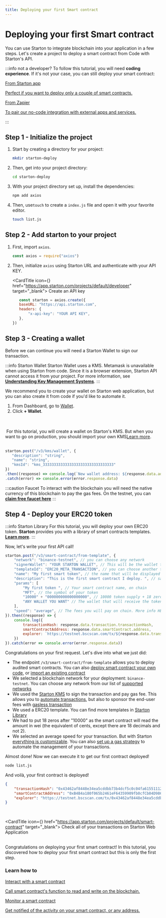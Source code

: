 ```yaml
---
title: Deploying your first Smart contract
---
```



# Deploying your first Smart contract

You can use Starton to integrate blockchain into your application in a few steps. Let's create a project to deploy a smart contract from Code with Starton's API.


:::info not a developer?
To follow this tutorial, you will need **coding experience**. If it's not your case, you can still deploy your smart contract:


<div class="row-is-multilineGS">
    <div class="col col-2 cardsGS">
        <a class="button-card button-card--vertical" href="https://www.youtube.com/watch?v=x5h-COA8B3Q">
            <Heading as={'h4'}>From Starton app</Heading>
            <div class="button-card__inner">
                <p color="white">Perfect if you want to deploy only a couple of smart contracts.</p>
            </div>
        </a>
    </div>
    <div class="col col-2 cardsGS">
        <a class="button-card button-card--vertical" href="https://www.youtube.com/watch?v=i38ndAVGNb0">
            <Heading as={'h4'}>From Zapier</Heading>
            <div class="button-card__inner">
                <p color="white">To pair our no-code integration with external apps and services. </p>
            </div>
        </a>
    </div>
</div>

:::


## Step 1 - Initialize the project

1. Start by creating a directory for your project:

    ```bash
    mkdir starton-deploy
    ```
1. Then, get into your project directory:

    ```bash
    cd starton-deploy
    ```
1. With your project directory set up, install the dependencies:

    ```bash
    npm add axios
    ```

1. Then, use`touch` to create a `index.js` file and open it with your favorite editor.

    ```bash
    touch list.js
    ```

## Step 2 - Add starton to your project

1. First, import `axios`.

   ```jsx showLineNumbers
   const axios = require("axios")
   ```

1. Then, initialize `axios` using Starton URL and authenticate with your API KEY.

   <CardTitle icon={<Starton fill='primary' />} href="https://app.starton.com/projects/default/developer" target="_blank">
   Create an API key
   </CardTitle>
   <br/>

   ```js showLineNumbers
      const starton = axios.create({
      baseURL: "https://api.starton.com",
      headers: {
          "x-api-key": "YOUR API KEY",
      },
   })
   ```

## Step 3 - Creating a wallet

Before we can continue you will need a Starton Wallet to sign our transaction.

:::info Starton Wallet
Starton Wallet uses a KMS. Metamask is unavailable when using Starton from code. Since it is a browser extension, Starton API cannot access it from your project.
For more information, see **[Understanding Key Management Systems](/docs/wallet/understanding-key-management-systems)**.
:::

We recommend you to create your wallet on Starton web application, but you can also create it from code if you'd like to automate it.

<Tabs>
    <TabItem value="dashboard" label="From Dashboard">
        <div><ol>
               <li>From Dashboard, go to <a href="https://app.starton.com/projects/default/wallet">Wallet</a>.</li>
               <li>Click <b>+ Wallet</b>.</li>
            </ol>
   <br/><br/></div>
        <Image img={WalletPage}  />
    </TabItem>
    <TabItem value="code" label="From Code">
    For this tutorial, you will create a wallet on Starton's KMS. But when you want to go on production, you should import your own KMS<a href="https://docs.starton.com/docs/Wallet/connecting-aws-kms">Learn more</a>.
   <br/><br/>

   ```js showLineNumbers
   starton.post("/v3/kms/wallet", {
      "description": "string",
      "name": "string",
      "kmsId": "kms_33333333333333333333333333333333"
   })
   .then((response) => console.log(`New wallet address: ${response.data.address}`)
   .catch(error) => console.error(error.response.data)
   ```

</TabItem>
</Tabs>

:::caution Faucet
To interact with the blockchain you will need the native currency of this blockchain to pay the gas fees. On the testnet, you can **[claim free faucet here](https://medium.com/@CroutonDigital/crypto-testnet-faucet-list-d5d0bacec341)**
:::


## Step 4 - Deploy your ERC20 token

:::info Starton Library
For this tutorial, you will deploy your own ERC20 token. **Starton** provides you with a library of smart contracts templates. **[Learn more](/docs/Smart-contract/understanding-smart-contracts)**.
:::

Now, let's write your first API call!

```js showLineNumbers
starton.post("/v3/smart-contract/from-template", {
    "network": "binance-testnet", // you can choose any network
    "signerWallet": "YOUR STARTON WALLET", // This will be the wallet that pay the fee. Must be on starton, cannot be a Metamask wallet
    "templateId": "ERC20_META_TRANSACTION", // you can choose another template
    "name": "My first smart token", // the name that will be displayed on the dashboard, not on chain
    "description": "This is the first smart contract I deploy. ", // same, dashboard description and optional
    "params": [
        "My first token ", // Your smart contract name, on chain
        "MFT", // the symbol of your token
        "10000" + "000000000000000000", // 10000 token supply + 18 zero.
        "ANY WALLET YOU WANT" // The wallet that will receive the token supply, can be a starton wallet or metamask
    ],
    "speed": "average", // The fees you will pay on chain. More info HERE
}).then((response) => {
    console.log({
        transactionHash: response.data.transaction.transactionHash,
        smartContractAddress: response.data.smartContract.address,
        explorer: `https://testnet.bscscan.com/tx/${response.data.transaction.transactionHash}`
    })
}).catch(error => console.error(error.response.data))
```
Congratulations on your first request. Let's dive into what we just did:
- The endpoint `/v3/smart-contract/from-template` allows you to deploy audited smart contracts. You can also [deploy smart contract your own code](/docs/Smart-contract/deploying-from-bytecode), or [import an existing contract](/docs/Smart-contract/importing-smart-contract)
- We selected a blockchain network for your deployment: `binance-testnet`. You can choose any network from our list of [supported networks](/docs/overview#supported-networks-and-service-availability)
- We used the [Starton KMS](/docs/wallet/understanding-key-management-systems) to sign the transaction and pay gas fee. This allows you to [automate transactions](/blog/blockchain-transaction-lifecycle), but also to sponsor the end-user fees with [gasless transaction](/docs/tutorials/metatransaction)
- We used a ERC20 template. You can find more templates in [Starton Library](/docs/Smart-contract/understanding-smart-contracts)
- We had to put 18 zeros after "10000" as the smart contract will read the amount in wei (the equivalent of cents, except there are 18 decimals and not 2).
- We selected an average speed for your transaction. But with Starton [everything is customizable](/docs/transactions/understanding-gas#gas-speed). You can also [set up a gas strategy](/docs/transactions/stuck-transaction-replacement) to automate the management of your transactions.

Almost done! Now we can execute it to get our first contract deployed!
   ```bash
   node list.js
   ```
And voilà, your first contract is deployed!
```json showLineNumbers
{
    "transactionHash": "0x43462af8448e34ea5cddbb73b4dcf5c0c04fa6155111273a1573ec6c4c9a59e8",
    "smartContractAddress": "0xB4B4a180f065b2461eF64359909fb0cfCb04D986",
    "explorer": "https://testnet.bscscan.com/tx/0x43462af8448e34ea5cddbb73b4dcf5c0c04fa6155111273a1573ec6c4c9a59e8"
}
```
<br/>

<CardTitle icon={<Starton fill='primary' />} href="https://app.starton.com/projects/default/smart-contract" target="_blank">
 Check all of your transactions on Starton Web Application
</CardTitle>
<br/><br/>

Congratulations on deploying your first smart contract!
In this tutorial, you discovered how to deploy your first smart contract but this is only the first step.


### Learn how to
<div class="row-is-multilineGS">
    <div class="col col-2 cardsGS">
        <a class="button-card button-card--vertical" href="/docs/Smart-contract/interacting-with-a-smart-contract">
            <Heading as={'h3'}>Interact with a smart contract</Heading>
            <div class="button-card__inner">
                <p color="white">Call smart contract's function to read and write on the blockchain. </p>
            </div>
        </a>
    </div>
    <div class="col col-2 cardsGS">
        <a class="button-card button-card--vertical" href="/docs/Tutorials/monitoring-blockchain-activity">
            <Heading as={'h3'}>Monitor a smart contract</Heading>
            <div class="button-card__inner">
                <p color="white">Get notified of the activity on your smart contract, or any address. </p>
            </div>
        </a>
    </div>
</div>
